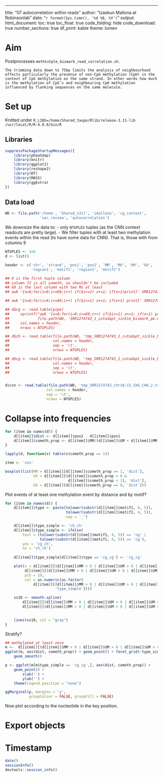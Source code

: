 ---
title: "07 autocorrelation within reads"
author: "Izaskun Mallona at Robinsonlab"
date: "`r format(Sys.time(), '%d %B, %Y')`"
output: 
  html_document:
    toc: true
    toc_float: true
    code_folding: hide
    code_download: true
    number_sections: true
    df_print: kable
    theme: lumen

# Aim

Postprocesses  `methtutple_bismark_read_correlation.sh`.

```
The trimming data down to 75bp limits the analysis of neighbourhood effects particularly the presence of non-CpG methylation (CpH) in the context of CpG methylation on the same strand. In other words how much is the methylation of CpG’s and neighbouring CpH methylation influenced by flanking sequences on the same molecule.
```

# Set up

Knitted under `R_LIBS=/home/Shared_taupo/Rlib/release-3.11-lib /usr/local/R/R-4.0.0/bin/R`


## Libraries

```r
suppressPackageStartupMessages({
    library(pheatmap)
    library(knitr)
    library(ggplot2)
    library(reshape2)
    library(DT)
    library(MASS)
    library(ggExtra)
})
```

## Data load

```r
WD <- file.path('/home', 'Shared_s3it', 'imallona', 'cg_context',
                'nar_review', 'autocorrelation')

```

We downsize the data to:
- only `NTUPLES` tuples  (as the CNN context readouts are pretty large).
- We filter tuples with at least two methylation events within the read (to have some data for CNN). That is, those with from columns 9


```r

NTUPLES <- 1e6
d <- list()

header <- c('chr', 'strand', 'pos1', 'pos2', 'MM', 'MU', 'UM', 'UU',
            'region1', 'motif1', 'region2', 'motif2')

## 9 is the first tuple column
## column 72 is all unmeth, so shouldn't be included
## 69 is the last column with two Ms at least
## awk '{x=0;for(i=9;i<=69;i++) if($i>=2) x+=1; if(x>1)print}' SRR1274743_1_cutadapt_sickle_bismark_pe.CG_CHG_CHH.6.tsv | less

## awk '{x=0;for(i=9;i<=69;i++) if($i>=1) x+=1; if(x>1) print}' SRR1274743_1_cutadapt_sickle_bismark_pe.CG_CHG_CHH.6.tsv | less

## d$cg <- read.table(pipe(
##     sprintf("awk '{x=0;for(i=9;i<=69;i++) if($i>=1) x+=1; if(x>1) print}' %s",
##             file.path(WD, 'SRR1274743_1_cutadapt_sickle_bismark_pe.CG.6.tsv'))),
##     col.names = header,
##     nrows = NTUPLES)

## d$ch <- read.table(file.path(WD, 'tmp_SRR1274743_1_cutadapt_sickle_bismark.deduplicated.CG_CHG_CHH.2.tsv.gz'),
##                    col.names = header,
##                    sep = '\t',
##                    nrows = NTUPLES)

## d$cg <- read.table(file.path(WD, 'tmp_SRR1274743_1_cutadapt_sickle_bismark_pe.CG.2.tsv.gz'),
##                    col.names = header,
##                    sep = '\t',
##                    nrows = NTUPLES)


d$cnn <- read.table(file.path(WD, 'tmp_SRR1274743_chr10.CG_CHG_CHH.2.tsv.gz'),
                   col.names = header,
                   sep = '\t',
                   nrows = NTUPLES) 
```

# Collapse into frequencies



```r
for (item in names(d)) {
    d[[item]]$dist <- d[[item]]$pos2 - d[[item]]$pos1
    d[[item]]$cometh_prop <- d[[item]]$MM/(d[[item]]$UM + d[[item]]$MM + d[[item]]$UU)
}
```

```r

lapply(d, function(x) table(x$cometh_prop == 1))

```

```r
item <- 'cnn'

boxplot(list(MM = d[[item]][d[[item]]$cometh_prop == 1, 'dist'],
             UU = d[[item]][(d[[item]]$cometh_prop > 0 &
                             d[[item]]$cometh_prop < 1), 'dist'],
             UU = d[[item]][d[[item]]$cometh_prop == 0, 'dist']))
```    


Plot events of at least one methylation event by distance and by motif?


```r
for (item in names(d)) {
    d[[item]]$type <- paste(tolower(substr(d[[item]]$motif1, 4, 5)),
                            tolower(substr(d[[item]]$motif2, 4, 5)),
                            sep = '_')

    d[[item]]$type_simple <- 'ch_ch'
    d[[item]]$type_simple <- ifelse(
        test = (tolower(substr(d[[item]]$motif1, 4, 5)) == 'cg' |
                tolower(substr(d[[item]]$motif1, 4, 5)) == 'cg'),
        yes = 'cg_ch',
        no = 'ch_ch')
    
    d[[item]]$type_simple[d[[item]]$type == 'cg_cg'] <- 'cg_cg'

    plot(x = d[[item]][(d[[item]]$MM > 0 | d[[item]]$UM > 0 | d[[item]]$UM > 0), 'dist'],
         d[[item]][(d[[item]]$MM > 0 | d[[item]]$UM > 0 | d[[item]]$UM > 0), 'cometh_prop'],
         pch = 19,
         col = as.numeric(as.factor(
             d[[item]][(d[[item]]$MM > 0 | d[[item]]$UM > 0 | d[[item]]$UM > 0),
                       'type_simple'])))

    ss10 <- smooth.spline(
        d[[item]][(d[[item]]$MM > 0 | d[[item]]$UM > 0 | d[[item]]$UM > 0), 'dist'],
        d[[item]][(d[[item]]$MM > 0 | d[[item]]$UM > 0 | d[[item]]$UM > 0), 'cometh_prop'])
    

    lines(ss10, col = "gray")
}
```

Stratify?

```r
## methylated at least once
m <-  d[[item]][(d[[item]]$MM > 0 | d[[item]]$UM > 0 | d[[item]]$UM > 0),]
ggplot(m, aes(dist, cometh_prop)) + geom_point() + facet_grid(~type_simple) + 
    geom_smooth()
```


```r
p <- ggplot(m[m$type_simple == 'cg_cg',], aes(dist, cometh_prop)) +
    geom_point() +
        xlab('') +
        ylab('') +
    theme(legend.position = "none")

ggMarginal(p, margins = 'y',
           groupColour = FALSE, groupFill = FALSE)

```

Now plot according to the nucleotide in the key position.

<!-- ```{r} -->

<!-- library(hexbin) -->
<!-- library(RColorBrewer) -->
<!-- rf <- colorRampPalette(rev(brewer.pal(11,'Spectral'))) -->
<!-- r <- rf(32) -->

<!-- h <- hexbin(d$cg[,c('dist', 'cometh_prop')]) -->
<!-- plot(h, colramp = rf) -->

<!-- ``` -->

<!-- ```{r} -->
<!-- d$cg$logdist <- log(d$cg$dist +1, base = 10) -->
<!-- d$cg$asin_cometh_prop <- asin(d$cg$cometh_prop) -->

<!-- hlog <- hexbin(d$cg[,c('dist', 'asin_cometh_prop')]) -->
<!-- plot(hlog, colramp = rf) -->
<!-- ``` -->



<!-- ```{r} -->
<!-- prop <- list() -->

<!-- for (item in names(d)) { -->
<!--     tuples <- grep('M|U', header, value = TRUE) -->
    
<!--     prop[[item]] <- data.frame(prop = colSums(d[[item]][,tuples]) / sum(d[[item]][,tuples]), -->
<!--                                status = tuples) -->

   
<!-- } -->
<!-- ``` -->


<!-- ```{r} -->

<!-- plot(y = prop$cg$prop, x = 1:nrow(prop$cg), xaxt = 'n', xlab = '', type ='p', col = 'blue', -->
<!--      pch = 0) -->
<!-- lines(y = prop$mixed$prop, x = 1:nrow(prop$cg), type ='p', pch = 4) -->

<!-- axis(1, at = 1:nrow(prop$cg), labels = prop$cg$status, las = 2) -->
<!-- ``` -->


<!-- ```{r} -->

<!-- plot(y = prop$cg$logprop, x = 1:nrow(prop$cg), xaxt = 'n', xlab = '', type ='p', -->
<!--      col = 'blue', pch = 0, ylim = c(min(min(prop$cg$logprop, prop$mixed$logprop)), -->
<!--                                      max(max(prop$cg$logprop, prop$mixed$logprop)))) -->

<!-- lines(prop$mixed$logprop, x = 1:nrow(prop$mixed), type ='p', pch = 4) -->
      
<!-- axis(1, at = 1:nrow(prop$cg), labels = prop$cg$status, las = 2) -->
<!-- ``` -->

<!-- Plot proportion of Ms vs distance between them -->

<!-- first get the tuples that are different from 0 -->
<!-- then get the coordinates -->
<!-- then get the distance between all possible pairs of Ms -->


<!-- ```{r} -->
<!-- dists <- list() -->
<!-- for (item in names(d)) { -->
<!--     dists[[tuple]] <- list() -->
<!--     for (tuple in tuples) { -->
<!--         ## at least two methylation events -->
<!--         if (length(grep('M', strsplit(tuple, '')[[1]])) >= 2) { -->
<!--             ## this gets the relative position of an `M` within a tuple, e.g. UMMMU -> 2,3,4 -->
<!--             ## grep('M', strsplit(tuple, '')[[1]]) -->
<!--             ## this the coordinates of those -->
<!--             ## d[[item]][,paste0('pos', grep('M', strsplit(tuple, '')[[1]]))] -->
<!--             ## and this the distances between the leftmost and all other events -->
            
<!--             dists[[item]][[tuple]] <- apply(d[[item]][,paste0('pos', grep('M', strsplit(tuple, '')[[1]]))], 2, -->
<!--                                             function(x) return(x -d[[item]][,paste0('pos', grep('M', strsplit(tuple, '')[[1]]))][,1])) -->
            
<!--         } -->
<!--     } -->
<!-- } -->

<!-- ``` -->


<!-- ```{r} -->

<!-- item <- 'cg' -->
<!-- curr <- 'MMUUUU' -->

<!-- plot(x= as.vector(dists[[item]][[curr]]), y=prop[[item]][[curr]]$prop) -->

<!-- ``` -->

# Export objects


# Timestamp

```r
date()
sessionInfo()
devtools::session_info()

```
